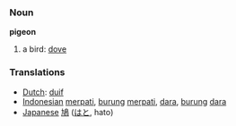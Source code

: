 === Noun ===

'''pigeon'''

# a bird: [[dove]]

=== Translations ===
*[[Dutch]]: [[duif]]
*[[Indonesian]] [[merpati]], [[burung]] [[merpati]], [[dara]], [[burung]] [[dara]]
*[[Japanese]] [[鳩]] ([[はと]], hato)